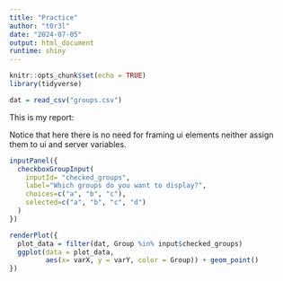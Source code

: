 ```yaml
---
title: "Practice"
author: "t0r3l"
date: "2024-07-05"
output: html_document
runtime: shiny
---
```


```r
knitr::opts_chunk$set(echo = TRUE)
library(tidyverse)

dat = read_csv("groups.csv")
```

This is my report:

Notice that here there is no need for framing ui elements neither assign them to
ui and server variables.

```r
inputPanel({
  checkboxGroupInput(
    inputId= "checked_groups",
    label="Which groups do you want to display?",
    choices=c("a", "b", "c"),
    selected=c("a", "b", "c", "d")
  )
})

renderPlot({
  plot_data = filter(dat, Group %in% input$checked_groups)
  ggplot(data = plot_data,
         aes(x= varX, y = varY, color = Group)) + geom_point()
})
```

